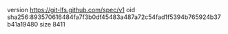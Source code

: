 version https://git-lfs.github.com/spec/v1
oid sha256:893570616484fa7f3b0df45483a487a72c54fad1f5394b765924b37b41a19480
size 8411
